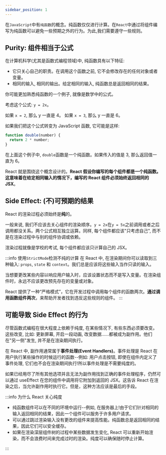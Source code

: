 ```yaml
---
sidebar_position: 1
---
```


在`JavaScript`中有`纯函数`的概念。纯函数仅仅进行计算。在`React`中通过将组件编写为纯函数可以避免一些预期之外的行为。为此,我们需要遵守一些规则。

## Purity: 组件相当于公式

在计算机科学(尤其是函数式编程领域)中, 纯函数具有以下特征:

- 它只关心自己的职责。在调用这个函数之前, 它不会修改存在的任何对象或者变量。
- 相同的输入, 相同的输出。给定相同的输入, 纯函数总是返回相同的结果。

你可能更加熟悉纯函数的一个例子, 就像是数学中的公式。

考虑这个公式: `y = 2x`。

如果 `x = 2`, 那么 y 一直是 4。
如果 `x = 3`, 那么 y 一直是 6。

如果我们把这个公式转变为 JavaScript 函数, 它可能是这样:

```js
function double(number) {
  return 2 * number;
}
```

在上面这个例子中, `double`函数是一个纯函数。如果传入的值是 3, 那么返回值一直为 6。

React 就是围绕这个概念设计的。**React 假设你编写的每个组件都是一个纯函数。**这意味着在给定相同输入的情况下，编写的 React 组件**必须始终返回相同的 JSX**。

## Side Effect: (不)可预期的结果

React 的渲染过程必须始终是**纯**的。

一般来说, 我们不应该去关心组件的渲染顺序。`y = 2x`在`y = 5x`之前调用或者之后调用都没关系。两个公式相互独立运算。同样, 每个组件都应该"只考虑自己", 而不是在渲染过程中与别的组件协调或依赖。

渲染过程就像是学校的考试, 每个组件都应该只计算自己的 JSX。

:::info 使用`StrictMode`检测不纯的计算
在 React 中, 在渲染期间你可以读取到三种输入: `props`, `state` 和 `context`。我们总是应该将这些输入当作只读的输入。

当想要更改某些内容以响应用户输入时，应该设置状态而不是写入变量。在渲染组件时，永远不应该更改预先存在的变量或对象。

React 提供了一种“严格模式”，它在开发过程中调用每个组件的函数两次。**通过调用函数组件两次**，来帮助开发者找到违反这些规则的组件。
:::

## 可能导致 Side Effect 的行为

尽管函数式编程在很大程度上依赖于纯度, 在某些情况下, 有些东西必须要改变。这些改变, 比如: 更新屏幕, 开启一段动画, 改变数据......都被成为副作用。他们在"另一侧"发生, 并不是在渲染期间执行。

在 React 中, 副作用通常属于**事件处理(Event Handlers)**。事件处理是 React 在用户执行某些操作的时候运行的函数--例如: 用户点击按钮, 即使在组件内定义了事件处理, 它们也不会在渲染期间执行!所以事件处理是不需要纯度的。

如果已经用尽了所有其他选项并且无法为副作用找到正确的事件处理程序，仍然可以通过 useEffect 在您的组件中调用将它附加到返回的 JSX。这告诉 React 在渲染之后，当允许副作用时执行它。但是，这种方法应该是最后的手段。

:::info 为什么 React 关心纯度

- 纯函数组件可以在不同的环境中运行--例如, 在服务器上!由于它们针对相同的输入返回相同的结果，因此一个组件可以服务于许多用户请求。
- 可以通过跳过渲染输入没有更改的组件来提高性能。纯函数总是返回相同的结果，因此它们可以安全缓存。
- 如果在渲染深层组件树的过程中某些数据发生变化, React 可以重新开始渲染，而不会浪费时间来完成过时的渲染。纯度可以确保随时停止计算。

:::



